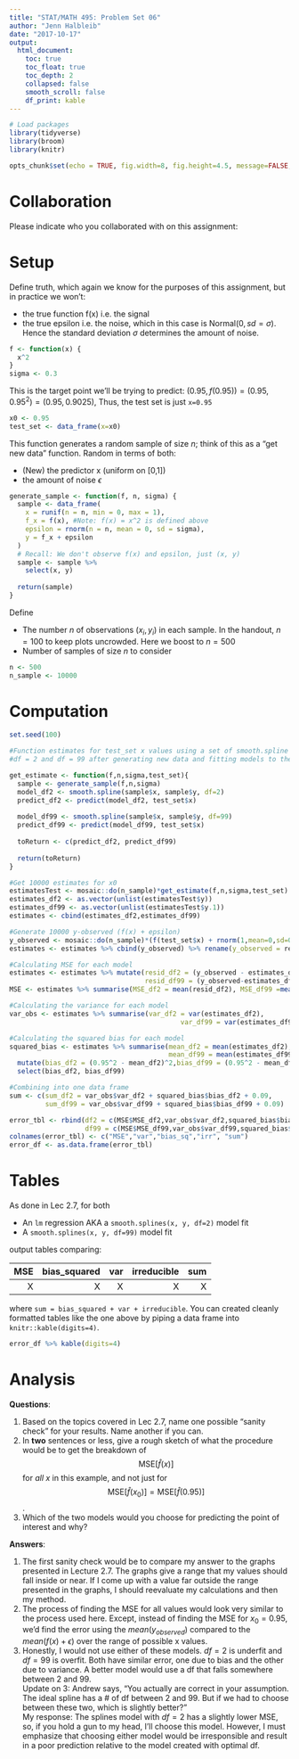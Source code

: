 ```yaml
---
title: "STAT/MATH 495: Problem Set 06"
author: "Jenn Halbleib"
date: "2017-10-17"
output:
  html_document:
    toc: true
    toc_float: true
    toc_depth: 2
    collapsed: false
    smooth_scroll: false
    df_print: kable
---
```


```r
# Load packages
library(tidyverse)
library(broom)
library(knitr)

opts_chunk$set(echo = TRUE, fig.width=8, fig.height=4.5, message=FALSE, warning = FALSE)
```





# Collaboration

Please indicate who you collaborated with on this assignment: 





# Setup

Define truth, which again we know for the purposes of this assignment, but in
practice we won't:

* the true function f(x) i.e. the signal
* the true epsilon i.e. the noise, which in this case is Normal$(0, sd=\sigma)$.
Hence the standard deviation $\sigma$ determines the amount of noise.

```r
f <- function(x) {
  x^2
}
sigma <- 0.3
```

This is the target point we'll be trying to predict: $(0.95, f(0.95)) = (0.95, 0.95^2) = (0.95, 0.9025)$, Thus, the test set is just `x=0.95`

```r
x0 <- 0.95
test_set <- data_frame(x=x0)
```

This function generates a random sample of size $n$; think of this as a "get new
data" function. Random in terms of both:

* (New) the predictor x (uniform on [0,1])
* the amount of noise $\epsilon$

```r
generate_sample <- function(f, n, sigma) {
  sample <- data_frame(
    x = runif(n = n, min = 0, max = 1),
    f_x = f(x), #Note: f(x) = x^2 is defined above
    epsilon = rnorm(n = n, mean = 0, sd = sigma),
    y = f_x + epsilon
  )
  # Recall: We don't observe f(x) and epsilon, just (x, y)
  sample <- sample %>% 
    select(x, y)
  
  return(sample)
}
```

Define

* The number $n$ of observations $(x_i, y_i)$ in each sample. In the handout,
$n=100$ to keep plots uncrowded. Here we boost to $n=500$
* Number of samples of size $n$ to consider

```r
n <- 500
n_sample <- 10000
```


# Computation

```r
set.seed(100)

#Function estimates for test_set x values using a set of smooth.spline models with 
#df = 2 and df = 99 after generating new data and fitting models to the new data

get_estimate <- function(f,n,sigma,test_set){
  sample <- generate_sample(f,n,sigma)
  model_df2 <- smooth.spline(sample$x, sample$y, df=2)
  predict_df2 <- predict(model_df2, test_set$x)
  
  model_df99 <- smooth.spline(sample$x, sample$y, df=99)
  predict_df99 <- predict(model_df99, test_set$x)
  
  toReturn <- c(predict_df2, predict_df99)
  
  return(toReturn)
}

#Get 10000 estimates for x0
estimatesTest <- mosaic::do(n_sample)*get_estimate(f,n,sigma,test_set)
estimates_df2 <- as.vector(unlist(estimatesTest$y))
estimates_df99 <- as.vector(unlist(estimatesTest$y.1))
estimates <- cbind(estimates_df2,estimates_df99)

#Generate 10000 y-observed (f(x) + epsilon)
y_observed <- mosaic::do(n_sample)*(f(test_set$x) + rnorm(1,mean=0,sd=0.3))
estimates <- estimates %>% cbind(y_observed) %>% rename(y_observed = result)

#Calculating MSE for each model
estimates <- estimates %>% mutate(resid_df2 = (y_observed - estimates_df2)^2, 
                                  resid_df99 = (y_observed-estimates_df99)^2)
MSE <- estimates %>% summarise(MSE_df2 = mean(resid_df2), MSE_df99 =mean(resid_df99))

#Calculating the variance for each model
var_obs <- estimates %>% summarise(var_df2 = var(estimates_df2), 
                                           var_df99 = var(estimates_df99))

#Calculating the squared bias for each model
squared_bias <- estimates %>% summarise(mean_df2 = mean(estimates_df2), 
                                        mean_df99 = mean(estimates_df99)) %>% 
  mutate(bias_df2 = (0.95^2 - mean_df2)^2,bias_df99 = (0.95^2 - mean_df99)^2) %>% 
  select(bias_df2, bias_df99)

#Combining into one data frame
sum <- c(sum_df2 = var_obs$var_df2 + squared_bias$bias_df2 + 0.09,
         sum_df99 = var_obs$var_df99 + squared_bias$bias_df99 + 0.09)

error_tbl <- rbind(df2 = c(MSE$MSE_df2,var_obs$var_df2,squared_bias$bias_df2,0.09, sum[1]), 
                   df99 = c(MSE$MSE_df99,var_obs$var_df99,squared_bias$bias_df99,0.09, sum[2]))
colnames(error_tbl) <- c("MSE","var","bias_sq","irr", "sum")
error_df <- as.data.frame(error_tbl)
```


# Tables

As done in Lec 2.7, for both

* An `lm` regression AKA a `smooth.splines(x, y, df=2)` model fit 
* A `smooth.splines(x, y, df=99)` model fit 

output tables comparing:

|  MSE| bias_squared|   var| irreducible|   sum|
|----:|------------:|-----:|-----------:|-----:|
|     X|           X  |     X |      X |         X |

where `sum = bias_squared + var + irreducible`. You can created cleanly formatted tables like the one above by piping a data frame into `knitr::kable(digits=4)`.

```r
error_df %>% kable(digits=4)
```


# Analysis

**Questions**:

1. Based on the topics covered in Lec 2.7, name one possible "sanity check" for your results. Name another if you can.
2. In **two** sentences or less, give a rough sketch of what the procedure would
be to get the breakdown of $$\mbox{MSE}\left[\widehat{f}(x)\right]$$ for *all*
$x$ in this example, and not just for $$\mbox{MSE}\left[\widehat{f}(x_0)\right]
= \mbox{MSE}\left[\widehat{f}(0.95)\right]$$.
3. Which of the two models would you choose for predicting the point of interest and why?

**Answers**:

1. The first sanity check would be to compare my answer to the graphs presented in Lecture 2.7. The graphs give a range that my values should fall inside or near. If I come up with a value far outside the range presented in the graphs, I should reevaluate my calculations and then my method.
2. The process of finding the MSE for all values would look very similar to the process used here. Except, instead of finding the MSE for $x_0=0.95$, we'd find the error using the $mean(y_{observed})$ compared to the $mean(f(x)+ \epsilon)$ over the range of possible x values. 
3. Honestly, I would not use either of these models. $df=2$ is underfit and $df=99$ is overfit. Both have similar error, one due to bias and the other due to variance. A better model would use a df that falls somewhere between 2 and 99.  
Update on 3: Andrew says, "You actually are correct in your assumption. The ideal spline has a # of df between 2 and 99. But if we had to choose between these two, which is slightly better?"  
My response: The splines model with $df=2$ has a slightly lower MSE, so, if you hold a gun to my head, I'll choose this model. However, I must emphasize that choosing either model would be irresponsible and result in a poor prediction relative to the model created with optimal df. 

